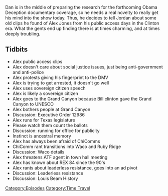 {{DEFAULTSORT:
    #_EPISODE_0228:Old Alex Clips
}}{{Episode
    | title           = Old Alex Clips
    | caption         = Listen to this episode on [https://knowledgefight.libsyn.com/knowledge-fight-old-alex-clips Libsyn] [https://open.spotify.com/episode/5cLpGTC8CD0GpHqeMnN4Xw Spotify]
    | episodeNumber   = 228
    | length          = 01:11:05
    | airDate         = November 12, 2018
    | episodeType     = [[:Category:Time Travel|Time Travel]]
    | appearance      = [[Louis Beam]]
    | previousEpisode = [[227: March 23, 2009]]
    | nextEpisode     = [[229: Mars Germans and Moon Leases]]
}}

{{Stub}}

Dan is in the middle of preparing the research for the forthcoming Obama Deception documentary coverage, so he needs a real novelty to really get his mind into the show today. Thus, he decides to tell Jordan about some old clips he found of Alex Jones from his public access days in the Clinton era. What the gents end up finding there is at times charming, and at times deeply troubling.

==Tidbits==

*Alex public access clips
*Alex doesn't care about social justice issues, just being anti-government and anti-police
*Alex protests giving his fingerprint to the DMV
*Alex is trying to get arrested, it doesn't go well
*Alex uses sovereign citizen speech
*Alex is likely a sovereign citizen
*Alex goes to the Grand Canyon because Bill clinton gave the Grand Canyon to UNESCO
*Alex bothers people at Grand Canyon
*Discussion: Executive Order 12986
*Alex runs for Texas legislature
*Please watch them count the ballots
*Discussion: running for office for publicity
*Instinct is ancestral memory
*Alex has always been afraid of ChiComms
*ChiComm rant transitions into Waco and Ruby Ridge
*Discussion: Waco details
*Alex threatens ATF agent in town hall meeting
*Alex has known about REX 84 since the 90's
*Alex rants about leaderless resistance, goes into an ad pivot
*Discussion: Leaderless resistance
*Discussion: Louis Beam History

[[Category:Episodes]]
[[Category:Time Travel]]
